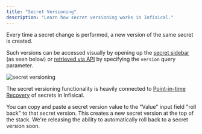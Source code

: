 ```yaml
---
title: "Secret Versioning"
description: "Learn how secret versioning works in Infisical."
---
```


Every time a secret change is performed, a new version of the same secret is created. 

Such versions can be accessed visually by opening up the [secret sidebar](/documentation/platform/project#drawer) (as seen below) or [retrieved via API](/api-reference/endpoints/secrets/read) 
by specifying the `version` query parameter.

![secret versioning](../../images/platform/secret-versioning.png)

The secret versioning functionality is heavily connected to [Point-in-time Recovery](/documentation/platform/pit-recovery) of secrets in Infisical.

<Note>
  You can copy and paste a secret version value to the "Value" input field "roll
  back" to that secret version. This creates a new secret version at the top of
  the stack. We're releasing the ability to automatically roll back to
  a secret version soon.
</Note>
